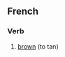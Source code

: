 ==French==

===Verb===
{{infl|fr|verb}}

# [[brown]] (to tan)

{{tbot entry|French|brown|2007|November}}